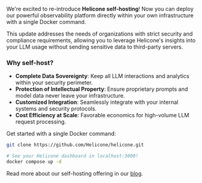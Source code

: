 We're excited to re-introduce **Helicone self-hosting**! Now you can deploy our powerful observability platform directly within your own infrastructure with a single Docker command.

This update addresses the needs of organizations with strict security and compliance requirements, allowing you to leverage Helicone's insights into your LLM usage without sending sensitive data to third-party servers.

### Why self-host?

- **Complete Data Sovereignty**: Keep all LLM interactions and analytics within your security perimeter.
- **Protection of Intellectual Property**: Ensure proprietary prompts and model data never leave your infrastructure.
- **Customized Integration**: Seamlessly integrate with your internal systems and security protocols.
- **Cost Efficiency at Scale**: Favorable economics for high-volume LLM request processing.

Get started with a single Docker command:

```bash
git clone https://github.com/Helicone/helicone.git

# See your Helicone dashboard in localhost:3000!
docker compose up -d
```

Read more about our self-hosting offering in our <a href="https://www.helicone.ai/blog/self-hosting-launch" target="_blank" rel="noopener">blog</a>.
